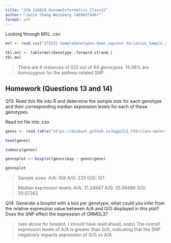 ```yaml
---
title: "JCW_110824_GenomeInformatics_Class12"
author: "Janie Chang-Weinberg (A69037446)"
format: pdf
---
```


Looking through MXL .csv
```r
mxl <- read.csv("373531-SampleGenotypes-Homo_sapiens_Variation_Sample_rs8067378.csv")
```

```r
tbl.mxl <- table(mxl$Genotype..forward.strand.)
tbl.mxl
```

> There are 9 instances of G|G out of 64 genotypes. 14.06% are homozygous for the asthma-related SNP.

## Homework (Questions 13 and 14)

Q13: Read this file into R and determine the sample size for each genotype and their
corresponding median expression levels for each of these genotypes.

Read txt file into .csv
```r
genos <- read.table("https://bioboot.github.io/bggn213_F24/class-material/rs8067378_ENSG00000172057.6.txt")

head(genos)
```

```r
summary(genos)
```

```r
genosplot <- boxplot(genos$exp ~ genos$geno)
```


```r
genosplot
```

> Sample sizes: 
  A/A: 108
  A/G: 233
  G/G: 121
  
> Median expression levels:
  A/A: 31.24847
  A/G: 25.06486
  G/G: 20.07363

Q14: Generate a boxplot with a box per genotype, what could you infer from the relative
expression value between A/A and G/G displayed in this plot? Does the SNP effect the
expression of ORMDL3?

> (see above for boxplot, I should have read ahead, oops)
  The overall expression levels of A/A is greater than G/G, indicating that the SNP negatively impacts expression of G/G vs A/A